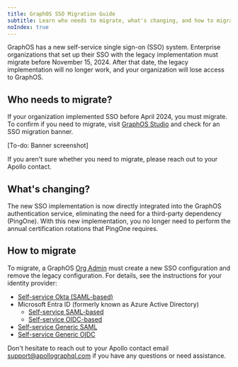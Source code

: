 ```yaml
---
title: GraphOS SSO Migration Guide
subtitle: Learn who needs to migrate, what's changing, and how to migrate
noIndex: true
---
```


GraphOS has a new self-service single sign-on (SSO) system. Enterprise organizations that set up their SSO with the legacy implementation must migrate before November 15, 2024. After that date, the legacy implementation will no longer work, and your organization will lose access to GraphOS.

## Who needs to migrate?

If your organization implemented SSO before April 2024, you must migrate.
To confirm if you need to migrate, visit [GraphOS Studio](https://studio.apollographql.com?referrer=docs-content) and check for an SSO migration banner.

[To-do: Banner screenshot]

If you aren't sure whether you need to migrate, please reach out to your Apollo contact.

## What's changing?

The new SSO implementation is now directly integrated into the GraphOS authentication service, eliminating the need for a third-party dependency (PingOne). With this new implementation, you no longer need to perform the annual certification rotations that PingOne requires.

## How to migrate

To migrate, a GraphOS [Org Admin](../members/#organization-wide-member-roles) must create a new SSO configuration and remove the legacy configuration. For details, see the instructions for your identity provider:

- [Self-service Okta (SAML-based)](./okta-integration-guide/)
- Microsoft Entra ID (formerly known as Azure Active Directory)
  - [Self-service SAML-based](./microsoft-entra-id-integration-saml-guide)
  - [Self-service OIDC-based](./microsoft-entra-id-integration-oidc-guide)
- [Self-service Generic SAML](./saml-integration-guide/)
- [Self-service Generic OIDC](./oidc-integration-guide/)

Don't hesitate to reach out to your Apollo contact email [support@apollographql.com](mailto:support@apollographql.com) if you have any questions or need assistance.
